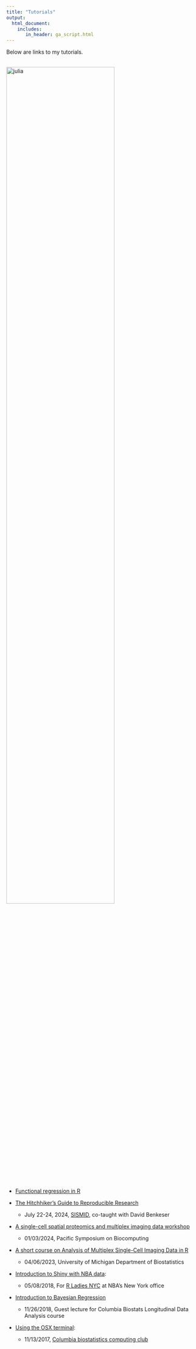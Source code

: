 ```yaml
---
title: "Tutorials"
output: 
  html_document:
    includes:
       in_header: ga_script.html
---
```


<link rel="stylesheet" href="academicons.css"/>
<link rel="stylesheet" href="styles.css" type="text/css">

Below are links to my  tutorials.

<br><img src="images/rladies_nba.png" alt="julia" style="width:75%"><br>


* [Functional regression in R](fda.html)
  

* [The Hitchhiker’s Guide to Reproducible Research](http://juliawrobel.com/reproducible_research/)
  * July 22-24, 2024, [SISMID](https://sph.emory.edu/SISMID/index.html), co-taught with David Benkeser


* [A single-cell spatial proteomics and multiplex imaging data workshop](http://juliawrobel.com/PSB_scProteomics/)
  * 01/03/2024, Pacific Symposium on Biocomputing
  
* [A short course on Analysis of Multiplex Single-Cell Imaging Data in R](http://juliawrobel.com/MI_tutorial/)
  * 04/06/2023, University of Michigan Department of Biostatistics

* [Introduction to Shiny with NBA data](shiny_tutorial_nba.html): 
    * 05/08/2018, For [R Ladies NYC](http://www.rladiesnyc.org/) at NBA's New York office


* [Introduction to Bayesian Regression](Downloads/bayesian_regression.zip)
    * 11/26/2018, Guest lecture for Columbia Biostats Longitudinal Data Analysis course

* [Using the OSX terminal](osx_terminal.html): 
    * 11/13/2017, [Columbia biostatistics computing club](https://columbia-computing-club.github.io/)


    